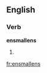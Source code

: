 ==English==

===Verb===
'''ensmallens'''

# {{third-person singular of|[[ensmallen#Verb|ensmallen]]}}

[[fr:ensmallens]]